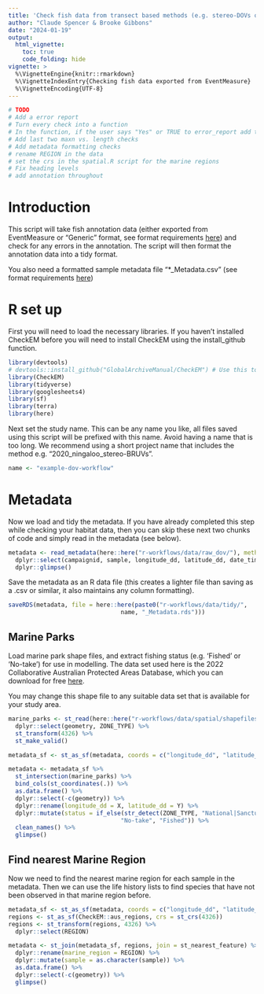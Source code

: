 ```yaml
---
title: 'Check fish data from transect based methods (e.g. stereo-DOVs or ROVs) from EventMeasure and/or Generic data'
author: "Claude Spencer & Brooke Gibbons"
date: "2024-01-19"
output:
  html_vignette:
    toc: true
    code_folding: hide
vignette: >
  %\VignetteEngine{knitr::rmarkdown}
  %\VignetteIndexEntry{Checking fish data exported from EventMeasure}
  %\VignetteEncoding{UTF-8}
---
```


```r
# TODO
# Add a error report
# Turn every check into a function
# In the function, if the user says "Yes" or TRUE to error_report add the check to the error report
# Add last two maxn vs. length checks
# Add metadata formatting checks
# rename REGION in the data
# set the crs in the spatial.R script for the marine regions
# Fix heading levels
# add annotation throughout
```

# Introduction
This script will take fish annotation data (either exported from EventMeasure or "Generic" format, see format requirements [here](https://globalarchivemanual.github.io/CheckEM/articles/manuals/CheckEM_user_guide.html)) and check for any errors in the annotation.
The script will then format the annotation data into a tidy format.

You also need a formatted sample metadata file "*_Metadata.csv" (see format requirements [here](https://globalarchivemanual.github.io/CheckEM/articles/manuals/CheckEM_user_guide.html))

# R set up
First you will need to load the necessary libraries.
If you haven't installed CheckEM before you will need to install CheckEM using the install_github function.

```r
library(devtools)
# devtools::install_github("GlobalArchiveManual/CheckEM") # Use this to install the CheckEM package if you have not already done so
library(CheckEM)
library(tidyverse)
library(googlesheets4)
library(sf)
library(terra)
library(here)
```

Next set the study name.
This can be any name you like, all files saved using this script will be prefixed with this name.
Avoid having a name that is too long. We recommend using a short project name that includes the method e.g. "2020_ningaloo_stereo-BRUVs".

```r
name <- "example-dov-workflow"
```

# Metadata
Now we load and tidy the metadata. 
If you have already completed this step while checking your habitat data, then you can skip these next two chunks of code and simply read in the metadata (see below).

```r
metadata <- read_metadata(here::here("r-workflows/data/raw_dov/"), method = "DOVs") %>% # Change here to "DOVs"
  dplyr::select(campaignid, sample, longitude_dd, latitude_dd, date_time, location, site, depth_m, successful_count, successful_length) %>%
  dplyr::glimpse()
```

Save the metadata as an R data file (this creates a lighter file than saving as a .csv or similar, it also maintains any column formatting).

```r
saveRDS(metadata, file = here::here(paste0("r-workflows/data/tidy/",
                                name, "_Metadata.rds")))
```

## Marine Parks
Load marine park shape files, and extract fishing status (e.g. 'Fished' or 'No-take') for use in modelling.
The data set used here is the 2022 Collaborative Australian Protected Areas Database, which you can download for free [here](https://fed.dcceew.gov.au/datasets/782c02c691014efe8ffbd27445fe41d7_0/explore).

You may change this shape file to any suitable data set that is available for your study area.

```r
marine_parks <- st_read(here::here("r-workflows/data/spatial/shapefiles/Collaborative_Australian_Protected_Areas_Database_(CAPAD)_2022_-_Marine.shp"))  %>%
  dplyr::select(geometry, ZONE_TYPE) %>%
  st_transform(4326) %>%
  st_make_valid()

metadata_sf <- st_as_sf(metadata, coords = c("longitude_dd", "latitude_dd"), crs = 4326)

metadata <- metadata_sf %>%
  st_intersection(marine_parks) %>%
  bind_cols(st_coordinates(.)) %>%
  as.data.frame() %>%
  dplyr::select(-c(geometry)) %>%
  dplyr::rename(longitude_dd = X, latitude_dd = Y) %>%
  dplyr::mutate(status = if_else(str_detect(ZONE_TYPE, "National|Sanctuary"),
                                "No-take", "Fished")) %>%
  clean_names() %>%
  glimpse()
```
## Find nearest Marine Region
Now we need to find the nearest marine region for each sample in the metadata.
Then we can use the life history lists to find species that have not been observed in that marine region before.

```r
metadata_sf <- st_as_sf(metadata, coords = c("longitude_dd", "latitude_dd"), crs = 4326)
regions <- st_as_sf(CheckEM::aus_regions, crs = st_crs(4326))
regions <- st_transform(regions, 4326) %>%
  dplyr::select(REGION)

metadata <- st_join(metadata_sf, regions, join = st_nearest_feature) %>%
  dplyr::rename(marine_region = REGION) %>%
  dplyr::mutate(sample = as.character(sample)) %>%
  as.data.frame() %>%
  dplyr::select(-c(geometry)) %>%
  glimpse()
```

<!-- # Fish annotation data -->
<!-- There are two types of fish annotation data formats that you can check and format using this script: *EventMeasure database outputs* or *Generic* files.  -->

<!-- - For *EventMeasure database outputs* you will need to export the database outputs using the EventMeasure software and the .EMObs files. This will give you the '_Points.txt', '_Lengths.txt' and '_3DPoints.txt' files. -->

<!-- - *Generic* data is a much simpler format and allows users who haven’t used EventMeasure to format QC their annotation data. You will need a _Count.csv file and a _Length.csv file. -->

<!-- For more information on the format of these files please see the [CheckEM user guide](https://globalarchivemanual.github.io/CheckEM/articles/manuals/CheckEM_user_guide.html) -->

<!-- We recommend using the *EventMeasure database outputs* if they are available and up to date. There are more checks possible with EventMeasure data than *Generic* data.  -->
<!-- **Note:** If you have used EventMeasure software to annotate your samples BUT have made corrections on the exported data (e.g. in Excel), this corrected data is now the true copy of the data and you should import your data as *Generic* annotation files (e.g. count and length). -->

<!-- ## Load any EventMeasure Points.txt files -->
<!-- This section of code will read in any Points.txt files that you have saved in the directory you set. -->
<!-- It will combine all of the files into one data-frame, and get the campaignid name from the name of the file. -->
<!-- It is important that you consistently name your files with the same campaignid (look out for different separators e.g. '-', '_', or '.') -->

<!-- ```{r load-points} -->
<!-- points <- read_points(here::here("r-workflows/data/raw/")) %>% -->
<!--   glimpse() -->
<!-- ``` -->

<!-- ## Load any *Generic* count files -->
<!-- This section of code will read in any Count.csv files that you have saved in the directory you set. -->
<!-- It will combine all of the files into one data frame, and get the campaignid name from the name of the file. -->

<!-- It is important that you consistently name your files with the same campaignid (look out for different separators e.g. '-', '_', or '.') -->

<!-- ```{r load-counts} -->
<!-- counts <- read_counts(here::here("r-workflows/data/raw/")) %>% -->
<!--   glimpse() -->
<!-- ``` -->
<!-- ## Combine EventMeasure and *Generic* count together -->
<!-- Create and tidy the MaxN file. -->

<!-- ```{r create-maxn} -->

<!-- # Only run this if there is data in the counts data frame -->
<!-- if(nrow(points) > 1){ -->
<!--   maxn_points <- points %>%  -->
<!--     dplyr::group_by(campaignid, sample, filename, periodtime, frame, family, genus, species) %>% # If you have MaxN'd by stage (e.g. Adult, Juvenile) add stage here -->
<!--     dplyr::mutate(number = as.numeric(number)) %>% -->
<!--     dplyr::summarise(maxn = sum(number)) %>% -->
<!--     dplyr::ungroup() %>% -->
<!--     dplyr::group_by(campaignid, sample, family, genus, species) %>% -->
<!--     dplyr::slice(which.max(maxn)) %>% -->
<!--     dplyr::ungroup() %>% -->
<!--     dplyr::filter(!is.na(maxn)) %>% -->
<!--     dplyr::select(-frame) %>% -->
<!--     tidyr::replace_na(list(maxn = 0)) %>% -->
<!--     dplyr::mutate(maxn = as.numeric(maxn)) %>% -->
<!--     dplyr::filter(maxn > 0) %>% -->
<!--     dplyr::inner_join(metadata, by = join_by(campaignid, sample)) %>% -->
<!--     dplyr::filter(successful_count %in% c("Yes")) %>%  -->
<!--     dplyr::filter(maxn > 0) %>% -->
<!--     dplyr::select(campaignid, sample, family, genus, species, maxn) %>% -->
<!--     dplyr::glimpse() -->
<!-- } -->

<!-- # Only run this if there is data in the counts data frame -->
<!-- if(nrow(counts) > 1){ -->
<!--   maxn_counts <- counts %>% -->
<!--     dplyr::group_by(campaignid, sample, family, genus, species) %>% -->
<!--     dplyr::mutate(number = as.numeric(count)) %>% -->
<!--     dplyr::summarise(maxn = sum(number)) %>% -->
<!--     dplyr::ungroup() %>% -->
<!--     dplyr::group_by(campaignid, sample, family, genus, species) %>% -->
<!--     dplyr::slice(which.max(maxn)) %>% -->
<!--     dplyr::ungroup() %>% -->
<!--     dplyr::filter(!is.na(maxn)) %>% -->
<!--     tidyr::replace_na(list(maxn = 0)) %>% -->
<!--     dplyr::mutate(maxn = as.numeric(maxn)) %>% -->
<!--     dplyr::filter(maxn > 0) %>% -->
<!--     dplyr::inner_join(metadata, by = join_by(campaignid, sample)) %>% -->
<!--     dplyr::filter(successful_count %in% c("Yes")) %>% -->
<!--     dplyr::filter(maxn > 0) %>% -->
<!--     dplyr::select(campaignid, sample, family, genus, species, maxn) %>% -->
<!--     dplyr::glimpse() -->
<!-- } -->

<!-- # If only EventMeasure data then MaxN only includes Points data -->
<!-- # If only Generic data then MaxN only includes Count data -->
<!-- # If both exist, then MaxN includes both Points and Count data -->
<!-- maxn <- bind_rows(get0("maxn_points"), get0("maxn_counts")) # this works even if you only have one type of data -->
<!-- ``` -->

<!-- ## Load any EventMeasure Lengths.txt and/or 3DPoints.txt files -->
<!-- This section of code will read in any Lengths.txt and/or 3DPoints.txt files that you have saved in the directory you set. -->
<!-- It will combine all of the files into one data-frame, and get the campaignid name from the name of the file. -->
<!-- It is important that you consistently name your files with the same campaignid (look out for different separators e.g. '-', '_', or '.') -->

<!-- ```{r load-lengths} -->
<!-- em_length3dpoints <- read_em_length(here::here("r-workflows/data/raw/")) %>%                    -->
<!--   dplyr::select(-c(comment))%>% # there is a comment column in metadata, so you will need to remove this column from EM data -->
<!--   dplyr::inner_join(metadata, by = join_by(sample, campaignid)) %>% -->
<!--   dplyr::filter(successful_length %in% "Yes") %>% -->
<!--   dplyr::rename(length_mm = length) %>% -->
<!--   glimpse()  -->
<!-- ``` -->

<!-- ## Load any *Generic* length files -->
<!-- This section of code will read in any _Length.csv files that you have saved in the directory you set. -->
<!-- It will combine all of the files into one data frame, and get the campaignid name from the name of the file. -->
<!-- It is important that you consistently name your files with the same campaignid (look out for different separators e.g. '-', '_', or '.') -->

<!-- ```{r load-gen-lengths} -->
<!-- gen_length <- read_gen_length(here::here("r-workflows/data/raw/")) %>%                    -->
<!--   dplyr::full_join(metadata, by = join_by(campaignid, sample)) %>% -->
<!--   dplyr::filter(successful_length %in% "Yes") %>% -->
<!--   glimpse()  -->
<!-- ``` -->

<!-- ## Combine EventMeasure and *Generic* length data -->
<!-- ```{r combine-length} -->
<!-- # If only EventMeasure data then length only includes Length and 3D points data -->
<!-- # If only Generic data then length only includes generic length data -->
<!-- # If both exist, then length includes both Length and 3D points and generic length data -->
<!-- length <- bind_rows(get0("em_length3dpoints"), get0("gen_length")) # this works even if you only have one type of data -->
<!-- ``` -->

<!-- ## Format and add zeros where a species isn't present -->
<!-- ### In the count data -->
<!-- Tidy and "complete" MaxN data (e.g. add zeros in the data where a species wasn't observed). -->
<!-- The final data set will have a row for each species in every sample (deployment). -->

<!-- ```{r tidy-maxn} -->
<!-- count <- maxn %>% -->
<!--   dplyr::mutate(family = ifelse(family %in% c("NA", "NANA", NA, "unknown", "", NULL, " ", NA_character_), "Unknown", as.character(family))) %>% -->
<!--   dplyr::mutate(genus = ifelse(genus %in% c("NA", "NANA", NA, "unknown", "", NULL, " ", NA_character_), "Unknown", as.character(genus))) %>% -->
<!--   dplyr::mutate(species = ifelse(species %in% c("NA", "NANA", NA, "unknown", "", NULL, " ", NA_character_), "spp", as.character(species))) %>% -->
<!--   dplyr::select(campaignid, sample, family, genus, species, maxn) %>% -->
<!--   tidyr::complete(nesting(campaignid, sample), nesting(family, genus, species)) %>% -->
<!--   tidyr::replace_na(list(maxn = 0)) %>% -->
<!--   group_by(campaignid, sample, family, genus, species) %>% -->
<!--   dplyr::summarise(count = sum(maxn)) %>% -->
<!--   ungroup() %>% -->
<!--   mutate(scientific = paste(family, genus, species, sep = " "))%>% -->
<!--   dplyr::select(campaignid, sample, scientific, count)%>% -->
<!--   spread(scientific, count, fill = 0) -->

<!-- count_families <- maxn %>% -->
<!--   dplyr::mutate(scientific = paste(family, genus, species, sep = " ")) %>% -->
<!--   filter(!(family %in% "Unknown")) %>% -->
<!--   dplyr::select(c(family, genus, species, scientific)) %>% -->
<!--   distinct() -->

<!-- complete_count <- count %>% -->
<!--   pivot_longer(names_to = "scientific", values_to = "count", -->
<!--                cols = 3:ncol(.)) %>% -->
<!--   inner_join(count_families, by = c("scientific")) %>% -->
<!--   full_join(metadata)%>% -->
<!--   glimpse() -->
<!-- ``` -->

<!-- ### In the length data -->
<!-- Tidy and complete length data (e.g. complete zeroes in the data). -->
<!-- The final data set will have a row for each species in every sample (deployment). -->

<!-- ```{r complete-length} -->
<!-- complete_length <- length %>% -->
<!--   dplyr::mutate(family = ifelse(family %in% c("NA", "NANA", NA, "unknown", "", NULL, " ", NA_character_), "Unknown", as.character(family))) %>% -->
<!--   dplyr::mutate(genus = ifelse(genus %in% c("NA", "NANA", NA, "unknown", "", NULL, " ", NA_character_), "Unknown", as.character(genus))) %>% -->
<!--   dplyr::mutate(species = ifelse(species %in% c("NA", "NANA", NA, "unknown", "", NULL, " ", NA_character_), "spp", as.character(species))) %>% -->
<!--   dplyr::filter(!family %in% "Unknown")%>% -->
<!--   # First make one row for every length measurement -->
<!--   dplyr::mutate(number = as.numeric(number)) %>% -->
<!--   tidyr::uncount(number) %>% -->
<!--   dplyr::mutate(number = 1) %>%  -->
<!--   # Add in missing samples -->
<!--   dplyr::right_join(metadata) %>% -->
<!--   dplyr::filter(successful_length %in% "Yes") %>% -->
<!--   # Complete the data (add in zeros for every species) -->
<!--   dplyr::select(campaignid, sample, family, genus, species, length_mm, number, any_of(c("range", "rms", "precision"))) %>% # this will keep EM only columns -->
<!--   tidyr::complete(nesting(campaignid, sample), nesting(family, genus, species)) %>% -->
<!--   replace_na(list(number = 0)) %>% -->
<!--   ungroup() %>% -->
<!--   dplyr::filter(!is.na(number)) %>% -->
<!--   dplyr::mutate(length_mm = as.numeric(length_mm)) %>% -->
<!--   left_join(., metadata) %>% -->
<!--   glimpse() -->
<!-- ``` -->
<!-- # Quality Control Checks -->
<!-- Now we have some-what tidy data we can begin to run some checks. -->

<!-- ## Number of unique samples in the metadata -->
<!-- This is the total number of unique samples in the sample metadata (it should also be the number of rows in the metadata data frame) -->

<!-- ```{r number-metadata-samples} -->
<!-- number_of_samples <- metadata %>% -->
<!--   dplyr::distinct(campaignid, sample) -->

<!-- message(paste(nrow(number_of_samples), "unique samples in the metadata")) -->
<!-- ``` -->
<!-- ## Check for duplicate sample names -->
<!-- If you have any duplicate samples within a campaign they will be displayed here -->
<!-- ```{r duplicate-metadata-samples} -->
<!-- duplicate_samples <- metadata %>% -->
<!--   dplyr::group_by(campaignid, sample) %>% -->
<!--   dplyr::summarise(n = n()) %>% -->
<!--   dplyr::ungroup() %>% -->
<!--   dplyr::filter(n > 1) -->

<!-- message(paste(nrow(duplicate_samples), "samples duplicated in the metadata")) -->
<!-- ``` -->

<!-- ## Number of sample(s) without points or count data -->
<!-- This could be due to samples not observing fish (not an error) or a sample that should be marked as successful_count = No.  -->
<!-- It could also be due to a sample name spelt incorrectly in the count/points or sample metadata file. -->

<!-- ```{r samples-missing-count} -->
<!-- metadata_samples <- metadata %>% -->
<!--   dplyr::select(campaignid, sample, dplyr::any_of(c("opcode", "period")),  -->
<!--                 successful_count, successful_length) %>% -->
<!--   distinct() -->

<!-- samples <- maxn %>% -->
<!--   distinct(campaignid, sample) -->

<!-- missing_count <- anti_join(metadata_samples, samples, by = join_by(campaignid, sample)) -->

<!-- message(paste(nrow(missing_count), "samples in the metadata missing count data")) -->
<!-- ``` -->

<!-- ## Samples in the count data missing metadata -->
<!-- This next chunk checks for any samples that are in the count data but do not have a match in the sample metadata. -->

<!-- ```{r count-missing-metadata} -->
<!-- missing_metadata <- anti_join(samples, metadata_samples, by = join_by(campaignid, sample)) -->
<!-- message(paste(nrow(missing_metadata), "samples in count data missing metadata")) -->
<!-- ``` -->

<!-- ## Number of sample(s) without length or 3D point data -->
<!-- This could be due to samples not observing fish (not an error) or a sample that should be marked as successful_length = No.  -->
<!-- It could also be due to a sample name spelt incorrectly in the EMObs or Length file or the sample metadata file. -->

<!-- ```{r samples-missing-length} -->
<!-- metadata_samples <- metadata %>% -->
<!--   dplyr::select(campaignid, sample, dplyr::any_of(c("opcode", "period")),  -->
<!--                 successful_count, successful_length) %>% -->
<!--   distinct() -->

<!-- samples <- length %>% -->
<!--   distinct(campaignid, sample) -->

<!-- missing_length <- anti_join(metadata_samples, samples, by = join_by(campaignid, sample)) -->

<!-- message(paste(nrow(missing_length), "samples in metadata missing length data")) -->
<!-- ``` -->

<!-- ## Samples in the length data missing metadata -->
<!-- This next chunk checks for any samples that are in the length data but do not have a match in the sample metadata. -->

<!-- ```{r length-missing-metadata} -->
<!-- missing_metadata <- anti_join(samples, metadata_samples, by = join_by(campaignid, sample)) -->

<!-- message(paste(nrow(missing_metadata), "samples in length data missing metadata")) -->
<!-- ``` -->

<!-- ## Periods without an end (EM only) -->
<!-- This check is only important if you have used periods to define your sampling duration. -->
<!-- It looks for any periods in the EMObs that do not have an end time. This is important if you want to check the duration of each period. -->

<!-- ```{r load-periods} -->
<!-- periods <- read_periods(here::here("r-workflows/data/raw/")) %>% -->
<!--   glimpse() -->

<!-- periods_without_end <- periods %>% -->
<!--   dplyr::filter(has_end == 0) -->

<!-- message(paste(nrow(periods_without_end), "periods without an end")) -->
<!-- glimpse(periods_without_end) -->
<!-- ``` -->

<!-- ## Samples without periods (EM only) -->
<!-- This check is only important if you have used periods to define your sampling duration. -->
<!-- You can use it to find any samples that are missing periods. -->

<!-- ```{r missing-periods} -->
<!-- metadata_samples <- metadata %>% -->
<!--   dplyr::select(campaignid, sample, dplyr::any_of(c("opcode", "period")), successful_count, successful_length) %>% -->
<!--   dplyr::distinct() %>% -->
<!--   dplyr::mutate(sample = as.factor(sample)) -->

<!-- periods_samples <- periods %>% -->
<!--   dplyr::select(campaignid, sample, dplyr::any_of(c("opcode", "period"))) %>% -->
<!--   distinct() -->

<!-- missing_periods <- anti_join(metadata_samples, periods_samples) %>% -->
<!--   dplyr::select(!sample) -->

<!-- message(paste(nrow(missing_periods), "samples missing period")) -->
<!-- glimpse(missing_periods) -->
<!-- ``` -->

<!-- ## Points outside Periods (EM only) -->
<!-- This check identifies any points that have been annotated outside of a period. -->

<!-- ```{r points-outside-periods} -->
<!-- points_outside_periods <- points %>% -->
<!--   dplyr::filter(period %in% c("NA", NA, NULL, "")) %>% -->
<!--   dplyr::select(campaignid, dplyr::any_of(c("opcode", "period")), family, genus, species, number, frame) -->

<!-- message(paste(nrow(points_outside_periods), "points outside a period")) -->
<!-- glimpse(points_outside_periods) -->
<!-- ``` -->

<!-- ## Length measurement(s) or 3D point(s) outside periods (EM only) -->
<!-- This check identifies any length measurements or 3D points that have been annotated outside of a period. -->

<!-- ```{r lengths-outside-periods} -->
<!-- lengths_outside_periods <- em_length3dpoints %>% -->
<!--   dplyr::filter(period %in% c("NA", NA, NULL, "")) %>% -->
<!--   dplyr::select(campaignid, dplyr::any_of(c("opcode", "period")), family, genus, species, number) -->

<!-- message(paste(nrow(lengths_outside_periods), "lengths/3D points outside period")) -->
<!-- glimpse(lengths_outside_periods) -->
<!-- ``` -->

<!-- ## Period(s) that are not the correct duration (EM only) -->
<!-- In this check you define the correct sampling duration (e.g. 60 minutes for stereo-BRUVs) and then identify any periods that are not that length.  -->

<!-- ```{r periods-wrong-length} -->
<!-- period_length <- 60 # in minutes -->

<!-- periods_wrong <- periods %>% -->
<!--         dplyr::select(campaignid, dplyr::any_of(c("opcode", "period")), time_start, time_end, has_end) %>% -->
<!--         dplyr::distinct() %>% -->
<!--         dplyr::mutate(period_time = round(time_end - time_start)) %>% -->
<!--         dplyr::filter(!period_time %in% period_length) -->

<!-- message(paste(nrow(periods_wrong), "periods not", period_length, "minutes long")) -->
<!-- glimpse(periods_wrong) -->
<!-- ``` -->

<!-- ## Total number of individuals observed -->
<!-- This is the total number of individuals observed in the count data: -->
<!-- ```{r total-in-maxn} -->
<!-- total_count <- sum(complete_count$count) -->
<!-- message(paste(total_count, "fish counted in the count data")) -->
<!-- ``` -->

<!-- This is the total number of individuals observed in the length data: -->
<!-- ```{r total-in-lengths} -->
<!-- total_length <- sum(complete_length$count) -->
<!-- message(paste(total_length, "fish counted in the length data")) -->
<!-- ``` -->

<!-- ## Points without a number (EM only) -->
<!-- This is a check for EventMeasure data. Sometimes analysts will add points of interest that are not fish/sharks and remove the number so they are not summed in total abundance metrics. You should check to make sure no fish species accidentally had their number deleted. -->

<!-- ```{r points-without-a-number} -->
<!-- points_without_number <- points %>% -->
<!--   filter(number %in% c("NA", NA, 0, NULL, "", " ")) -->

<!-- message(paste(nrow(points_without_number), "points in the _Points.txt file that do not have a number")) -->
<!-- glimpse(points_without_number) -->
<!-- ``` -->

<!-- ## Length measurements or 3D points without a number (EM only) -->
<!-- This is a check for EventMeasure data. Sometimes analysts will add 3D points to record the sync point. These can remain in the data but you should double check that no fish are accidentally missing a number. -->

<!-- ```{r lengths-without-a-number} -->
<!-- lengths_without_number <- em_length3dpoints %>% -->
<!--   filter(number %in% c("NA", NA, 0, NULL, "", " ")) -->

<!-- message(paste(nrow(lengths_without_number), "lengths or 3D points in the EMObs that do not have a number")) -->
<!-- glimpse(lengths_without_number) -->

<!-- ``` -->

<!-- ## Species names that have been updated -->
<!-- Taxanomic advances means that species names are updated all the time, and analysts sometimes spell species names incorrectly. This check uses a data-frame saved inside the CheckEM package to identifies species names that have been updated or spelt incorrectly.  -->

<!-- You can choose if you would like to find the synonyms using an Australia specific list (*CheckEM::aus_synonyms*) or a Global list (*TO ADD*). -->

<!-- ### Synonyms in the count data -->
<!-- ```{r count-synonyms} -->
<!-- synonyms_in_count <- dplyr::left_join(complete_count, CheckEM::aus_synonyms) %>% -->
<!--       dplyr::filter(!is.na(genus_correct)) %>% -->
<!--       dplyr::mutate('old name' = paste(family, genus, species, sep = " ")) %>% -->
<!--       dplyr::mutate('new name' = paste(family_correct, genus_correct, species_correct, sep = " ")) %>% -->
<!--       dplyr::select('old name', 'new name') %>% -->
<!--       dplyr::distinct() -->

<!-- message(paste(nrow(synonyms_in_count), "synonyms used in the count data")) -->
<!-- glimpse(synonyms_in_count) -->
<!-- ``` -->

<!-- ### Synonyms in the length data -->
<!-- ```{r length-synonyms} -->
<!-- synonyms_in_length <- dplyr::left_join(complete_length, CheckEM::aus_synonyms) %>% -->
<!--       dplyr::filter(!is.na(genus_correct)) %>% -->
<!--       dplyr::mutate('old name' = paste(family, genus, species, sep = " ")) %>% -->
<!--       dplyr::mutate('new name' = paste(family_correct, genus_correct, species_correct, sep = " ")) %>% -->
<!--       dplyr::select('old name', 'new name') %>% -->
<!--       dplyr::distinct() -->

<!-- message(paste(nrow(synonyms_in_length), "synonyms used in the length data")) -->
<!-- glimpse(synonyms_in_length) -->
<!-- ``` -->

<!-- ### Change synonyms names in data -->
<!-- Now that we have identified species names that have been updated or spelt wrong you need to decide if you want to change the names in your data or continue using the old names. If you want to update the names use the next two chunks. If you would like to retain the old names skip the next two chunks. -->

<!-- **NOTE:** this does not change your original annotation files, only the data you save at the end of the script. -->

<!-- ```{r change-count-synonyms} -->
<!-- complete_count <- dplyr::left_join(complete_count, CheckEM::aus_synonyms) %>% -->
<!--   dplyr::mutate(genus = ifelse(!genus_correct%in%c(NA), genus_correct, genus)) %>% -->
<!--   dplyr::mutate(species = ifelse(!is.na(species_correct), species_correct, species)) %>% -->
<!--   dplyr::mutate(family = ifelse(!is.na(family_correct), family_correct, family)) %>% -->
<!--   dplyr::select(-c(family_correct, genus_correct, species_correct)) %>% -->
<!--   dplyr::mutate(scientific = paste(family, genus, species)) -->
<!-- ``` -->

<!-- ```{r change-length-synonyms} -->
<!-- complete_length <- dplyr::left_join(complete_length, CheckEM::aus_synonyms) %>% -->
<!--   dplyr::mutate(genus = ifelse(!genus_correct%in%c(NA), genus_correct, genus)) %>% -->
<!--   dplyr::mutate(species = ifelse(!is.na(species_correct), species_correct, species)) %>% -->
<!--   dplyr::mutate(family = ifelse(!is.na(family_correct), family_correct, family)) %>% -->
<!--   dplyr::select(-c(family_correct, genus_correct, species_correct)) %>% -->
<!--   dplyr::mutate(scientific = paste(family, genus, species)) -->
<!-- ``` -->

<!-- ## Species not observed in the region before -->
<!-- In this check you use a list of species and their known geographical ranges to check your data against to identify any species that are outside of that range. There are two life history data sets to choose from to check any species that are outside of their known geographical range. They are the Australia and Global lists. -->

<!-- To use the Australia life history list use *CheckEM::australia_life_history* to use the Global life history list use *CheckEM::global_life_history*. -->

<!-- We run the check on both the count and length data, as sometimes a species will be in the count and not the length. -->
<!-- All species identified in these checks are present in your chosen life-history list. Sometimes range data is limited, so it is possible that a species flagged in this check is actually present in that area. You need to critically think about the species flagged by this check. -->

<!-- ### Species out of range in the count data -->
<!-- Check for any species that are out of range in the count data. -->
<!-- ```{r count-species-not-in-area} -->
<!-- count_species_not_observed_region <- complete_count %>% -->
<!--   dplyr::distinct(campaignid, sample, family, genus, species, marine_region, count) %>% -->
<!--   dplyr::anti_join(., expand_life_history(CheckEM::australia_life_history), by = c("family", "genus", "species", "marine_region")) %>% -->
<!--   dplyr::filter(count > 0) %>% -->
<!--   dplyr::left_join(metadata) %>% -->
<!--   dplyr::select(campaignid, dplyr::any_of(c("opcode", "period")), family, genus, species, marine_region) %>% -->
<!--   dplyr::distinct() %>% -->
<!--   dplyr::rename('marine region not observed in' = marine_region) %>% -->
<!--   dplyr::semi_join(., CheckEM::australia_life_history, by = c("family", "genus", "species")) -->

<!-- message(paste(nrow(count_species_not_observed_region), "species not observed in the region before")) -->
<!-- glimpse(count_species_not_observed_region) -->
<!-- ``` -->

<!-- ### Species out of range in the length data -->
<!-- Check for any species that are out of range in the length data. -->
<!-- ```{r length-species-not-in-area} -->
<!-- length_species_not_observed_region <- complete_length %>% -->
<!--   dplyr::distinct(campaignid, sample, family, genus, species, marine_region, number) %>% -->
<!--   dplyr::anti_join(., expand_life_history(CheckEM::australia_life_history), by = c("family", "genus", "species", "marine_region")) %>% -->
<!--   dplyr::filter(number > 0) %>% -->
<!--   dplyr::left_join(metadata) %>% -->
<!--   dplyr::select(campaignid, dplyr::any_of(c("opcode", "period")), family, genus, species, marine_region) %>% -->
<!--   dplyr::distinct() %>% -->
<!--   dplyr::rename('marine region not observed in' = marine_region) %>% -->
<!--   dplyr::semi_join(., CheckEM::australia_life_history, by = c("family", "genus", "species")) -->

<!-- message(paste(nrow(length_species_not_observed_region), "species not observed in the region before")) -->
<!-- glimpse(length_species_not_observed_region) -->
<!-- ``` -->

<!-- ## Species not listed in the life history list -->
<!-- This next check identifies any species that are not listed in your chosen life history list. -->
<!-- It could be that you have misspelt the family/genus/species name, the species name is invalid, the name has been updated or that the species name should be included in the life history list but is missing. Again you will need to critically think about the species that are flagged to determine if this is an error or not. -->

<!-- To use the Australia life history list use *CheckEM::australia_life_history* to use the Global life history list use *CheckEM::global_life_history*. -->

<!-- *NOTE.* If you believe that a species flagged by this check should be included in the life history list please email brooke.gibbons@uwa.edu.au with the full species name and which list it should be added to (Global or Australia). -->

<!-- ### Species in the count data that are not listed -->
<!-- If you chose to update the names that have changed (synonyms) then this check won't include the previously used names. -->
<!-- ```{r count-species-not-in-list} -->
<!-- count_species_not_in_list <- complete_count %>% -->
<!--   dplyr::anti_join(., CheckEM::australia_life_history, by = c("family", "genus", "species")) %>% -->
<!--   dplyr::filter(count > 0) %>% -->
<!--   dplyr::left_join(metadata) %>% -->
<!--   dplyr::select(campaignid, dplyr::any_of(c("opcode", "period")), family, genus, species) %>% -->
<!--   dplyr::distinct()  -->

<!-- message(paste(nrow(count_species_not_in_list), "species not in chosen life history list")) -->
<!-- glimpse(count_species_not_in_list) -->
<!-- ``` -->

<!-- ### Species in the length data that are not listed -->
<!-- ```{r length-species-not-in-list} -->
<!-- length_species_not_in_list <- complete_length %>% -->
<!--   dplyr::anti_join(., CheckEM::australia_life_history, by = c("family", "genus", "species")) %>% -->
<!--   dplyr::filter(number > 0) %>% -->
<!--   dplyr::left_join(metadata) %>% -->
<!--   dplyr::select(campaignid, dplyr::any_of(c("opcode", "period")), family, genus, species) %>% -->
<!--   dplyr::distinct()  -->

<!-- message(paste(nrow(length_species_not_in_list), "species not in chosen life history list")) -->
<!-- glimpse(length_species_not_in_list) -->
<!-- ``` -->

<!-- ## Length measurements smaller or bigger than the fishbase minimum and maximums -->
<!-- Length data is extremely valuable so it is important that fish are precisely and accurately measured. -->
<!-- You can use this check to identify any measurements that are bigger than the maximum size listed on fishbase. -->
<!-- However, we think it is important that you check any species that are nearing their maximum size (e.g 85% of maximum). -->
<!-- We also think it is important that you check for any species that are very small. Fishbase does not list a minimum size, so we recommend checking the length measurements against 15% of the maximum size. -->

<!-- In the function below you can edit these cut offs (15% and 85%) as you see fit. -->
<!-- If you believe the size limits for a particular species is incorrect you fill out the feedback form on the [CheckEM](https://marine-ecology.shinyapps.io/CheckEM/) web based app (see tab *Edit maximum lengths*) to supply a new maximum size limit. -->

<!-- ```{r incorrect-lengths} -->
<!-- incorrect_lengths <- left_join(complete_length, create_min_max(CheckEM::australia_life_history, minimum = 0.15, maximum = 0.85)) %>% -->
<!--   dplyr::filter(length_mm < min_length_mm | length_mm > max_length_mm) %>% -->
<!--   mutate(reason = ifelse(length_mm < min_length_mm, "too small", "too big")) %>% -->
<!--   dplyr::select(campaignid, sample, family, genus, species, length_mm, min_length_mm, max_length_mm, length_max_mm, reason, any_of(c("em_comment", "frame_left")), length_max_mm) %>% -->
<!--   mutate(difference = ifelse(reason %in% c("too small"), (min_length_mm - length_mm), (length_mm - max_length_mm))) %>% -->
<!--   dplyr::mutate(percent_of_fb_max = (length_mm/length_max_mm)*100) %>% -->
<!--   dplyr::left_join(metadata) %>% -->
<!--   dplyr::select(campaignid, dplyr::any_of(c("opcode", "period")), family, genus, species, length_mm, min_length_mm, max_length_mm, length_max_mm, reason, any_of(c("em_comment", "frame_left")), difference, percent_of_fb_max) -->

<!-- too_small <- incorrect_lengths %>% -->
<!--   dplyr::filter(reason %in% "too small") -->

<!-- too_big <- incorrect_lengths %>% -->
<!--   dplyr::filter(reason %in% "too big") -->

<!-- message(paste(nrow(too_small), "lengths are too small")) -->
<!-- glimpse(too_small) -->

<!-- message(paste(nrow(too_big), "lengths are too big")) -->
<!-- glimpse(too_big) -->
<!-- ``` -->

<!-- ## Number of 3D points and length measurements over the RMS limit (EM only) -->
<!-- In this check you can set the RMS limit, and then identify any measurements that have a larger RMS. -->

<!-- ```{r length-over-rms} -->
<!-- rms_limit <- 20 # in mm -->

<!-- over_rms <- complete_length %>% -->
<!--   dplyr::filter(as.numeric(rms) > rms_limit) -->

<!-- message(paste(nrow(over_rms), "lengths over RMS limit")) -->
<!-- glimpse(over_rms) -->
<!-- ``` -->
<!-- ## Number of length measurements over the precision limit (EM only) -->
<!-- In this check you can set the precision limit, and then identify any measurements that have a larger precision. -->

<!-- ```{r length-over-precision} -->
<!-- precision_limit <- 10 # in % -->

<!-- over_precision <- complete_length %>% -->
<!--   dplyr::filter(as.numeric(precision) > precision_limit) -->

<!-- message(paste(nrow(over_precision), "lengths over precision limit")) -->
<!-- glimpse(over_precision) -->
<!-- ``` -->

<!-- ## Number of 3D points and length measurements over the range limit (EM only) -->
<!-- In this check you can set the range limit, and then identify any measurements that have a larger range. -->

<!-- ```{r over_range_limit} -->
<!-- range_limit <- 10 # in metres -->

<!-- over_range <- complete_length %>% -->
<!--   dplyr::filter(as.numeric(range) > (range_limit* 1000)) -->

<!-- message(paste(nrow(over_range), "lengths over range limit")) -->
<!-- glimpse(over_range) -->
<!-- ``` -->

<!-- ## Samples where the MaxN does not equal the number of length measurements -->


<!-- ## Percent of MaxN Measured -->


<!-- # Save the checked data -->
<!-- Save MaxN as an R data file. -->

<!-- ```{r save-maxn} -->
<!-- saveRDS(complete_count, -->
<!--           file = here::here(paste0("r-workflows/data/staging/", -->
<!--                        name, "_complete-count.rds"))) -->
<!-- ``` -->

<!-- Save lengths as an R data file. -->

<!-- ```{r save-length} -->
<!-- saveRDS(complete_length, -->
<!--           file = here::here(paste0("r-workflows/data/staging/", -->
<!--                        name, "_complete-length.rds"))) -->
<!-- ``` -->
